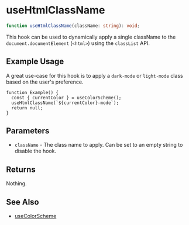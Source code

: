 # useHtmlClassName

```ts
function useHtmlClassName(className: string): void;
```

This hook can be used to dynamically apply a single className to the
`document.documentElement` (`<html>`) using the `classList` API.

## Example Usage

A great use-case for this hook is to apply a `dark-mode` or `light-mode` class based on
the user's preference.

```tsx
function Example() {
  const { currentColor } = useColorScheme();
  useHtmlClassName(`${currentColor}-mode`);
  return null;
}
```

## Parameters

- `className` - The class name to apply. Can be set to an empty string to
  disable the hook.

## Returns

Nothing.

## See Also

- [useColorScheme](./use-color-scheme)
